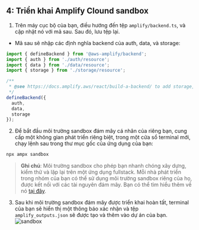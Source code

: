 ## 4: Triển khai Amplify Clound sandbox

1. Trên máy cục bộ của bạn, điều hướng đến tệp `amplify/backend.ts`, 
và cập nhật nó với mã sau. Sau đó, lưu tệp lại.
- Mã sau sẽ nhập các định nghĩa backend của auth, data, và storage:
```typescript copy
import { defineBackend } from '@aws-amplify/backend';
import { auth } from './auth/resource';
import { data } from './data/resource';
import { storage } from './storage/resource';

/**
 * @see https://docs.amplify.aws/react/build-a-backend/ to add storage, functions, and more
 */
defineBackend({
  auth,
  data,
  storage
});
```

2. Để bắt đầu môi trường sandbox đám mây cá nhân của riêng bạn, cung cấp một không gian phát triển riêng biệt, trong một cửa sổ terminal mới, chạy lệnh sau trong thư mục gốc của ứng dụng của bạn:

```bash copy
npx ampx sandbox
```

> **Ghi chú**: Môi trường sandbox cho phép bạn nhanh chóng xây dựng, kiểm thử và lặp lại trên một ứng dụng fullstack. Mỗi nhà phát triển trong nhóm của bạn có thể sử dụng môi trường sandbox riêng của họ, được kết nối với các tài nguyên đám mây. Bạn có thể tìm hiểu thêm về nó [tại đây](https://docs.amplify.aws/react/deploy-and-host/sandbox-environments/). 

3. Sau khi môi trường sandbox đám mây được triển khai hoàn tất, terminal của bạn sẽ hiển thị một thông báo xác nhận và tệp `amplify_outputs.json` sẽ được tạo và thêm vào dự án của bạn.
![sandbox](../../images/sandbox.png)
